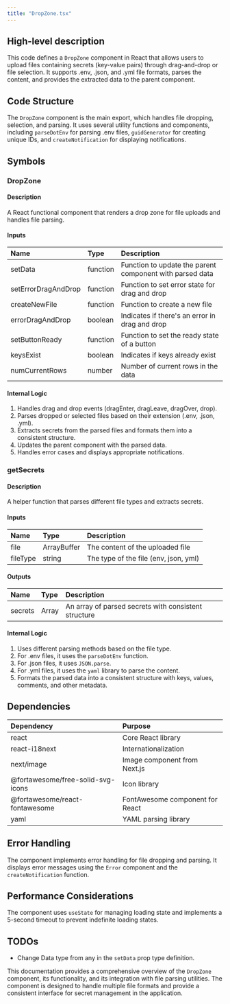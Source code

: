 ```yaml
---
title: "DropZone.tsx"
---
```


## High-level description
This code defines a `DropZone` component in React that allows users to upload files containing secrets (key-value pairs) through drag-and-drop or file selection. It supports .env, .json, and .yml file formats, parses the content, and provides the extracted data to the parent component.

## Code Structure
The `DropZone` component is the main export, which handles file dropping, selection, and parsing. It uses several utility functions and components, including `parseDotEnv` for parsing .env files, `guidGenerator` for creating unique IDs, and `createNotification` for displaying notifications.

## Symbols

### DropZone
#### Description
A React functional component that renders a drop zone for file uploads and handles file parsing.

#### Inputs
| Name | Type | Description |
|:-----|:-----|:------------|
| setData | function | Function to update the parent component with parsed data |
| setErrorDragAndDrop | function | Function to set error state for drag and drop |
| createNewFile | function | Function to create a new file |
| errorDragAndDrop | boolean | Indicates if there's an error in drag and drop |
| setButtonReady | function | Function to set the ready state of a button |
| keysExist | boolean | Indicates if keys already exist |
| numCurrentRows | number | Number of current rows in the data |

#### Internal Logic
1. Handles drag and drop events (dragEnter, dragLeave, dragOver, drop).
2. Parses dropped or selected files based on their extension (.env, .json, .yml).
3. Extracts secrets from the parsed files and formats them into a consistent structure.
4. Updates the parent component with the parsed data.
5. Handles error cases and displays appropriate notifications.

### getSecrets
#### Description
A helper function that parses different file types and extracts secrets.

#### Inputs
| Name | Type | Description |
|:-----|:-----|:------------|
| file | ArrayBuffer | The content of the uploaded file |
| fileType | string | The type of the file (env, json, yml) |

#### Outputs
| Name | Type | Description |
|:-----|:-----|:------------|
| secrets | Array | An array of parsed secrets with consistent structure |

#### Internal Logic
1. Uses different parsing methods based on the file type.
2. For .env files, it uses the `parseDotEnv` function.
3. For .json files, it uses `JSON.parse`.
4. For .yml files, it uses the `yaml` library to parse the content.
5. Formats the parsed data into a consistent structure with keys, values, comments, and other metadata.

## Dependencies
| Dependency | Purpose |
|:-----------|:--------|
| react | Core React library |
| react-i18next | Internationalization |
| next/image | Image component from Next.js |
| @fortawesome/free-solid-svg-icons | Icon library |
| @fortawesome/react-fontawesome | FontAwesome component for React |
| yaml | YAML parsing library |

## Error Handling
The component implements error handling for file dropping and parsing. It displays error messages using the `Error` component and the `createNotification` function.

## Performance Considerations
The component uses `useState` for managing loading state and implements a 5-second timeout to prevent indefinite loading states.

## TODOs
- Change Data type from any in the `setData` prop type definition.

This documentation provides a comprehensive overview of the `DropZone` component, its functionality, and its integration with file parsing utilities. The component is designed to handle multiple file formats and provide a consistent interface for secret management in the application.